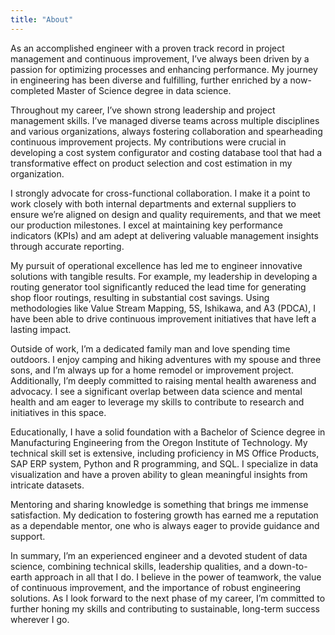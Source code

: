 ```yaml
---
title: "About"
---
```


As an accomplished engineer with a proven track record in project management and continuous improvement, I've always been driven by a passion for optimizing processes and enhancing performance. My journey in engineering has been diverse and fulfilling, further enriched by a now-completed Master of Science degree in data science.  

Throughout my career, I've shown strong leadership and project management skills. I've managed diverse teams across multiple disciplines and various organizations, always fostering collaboration and spearheading continuous improvement projects. My contributions were crucial in developing a cost system configurator and costing database tool that had a transformative effect on product selection and cost estimation in my organization.  

I strongly advocate for cross-functional collaboration. I make it a point to work closely with both internal departments and external suppliers to ensure we're aligned on design and quality requirements, and that we meet our production milestones. I excel at maintaining key performance indicators (KPIs) and am adept at delivering valuable management insights through accurate reporting.  

My pursuit of operational excellence has led me to engineer innovative solutions with tangible results. For example, my leadership in developing a routing generator tool significantly reduced the lead time for generating shop floor routings, resulting in substantial cost savings. Using methodologies like Value Stream Mapping, 5S, Ishikawa, and A3 (PDCA), I have been able to drive continuous improvement initiatives that have left a lasting impact.  

Outside of work, I'm a dedicated family man and love spending time outdoors. I enjoy camping and hiking adventures with my spouse and three sons, and I'm always up for a home remodel or improvement project. Additionally, I'm deeply committed to raising mental health awareness and advocacy. I see a significant overlap between data science and mental health and am eager to leverage my skills to contribute to research and initiatives in this space.  

Educationally, I have a solid foundation with a Bachelor of Science degree in Manufacturing Engineering from the Oregon Institute of Technology. My technical skill set is extensive, including proficiency in MS Office Products, SAP ERP system, Python and R programming, and SQL. I specialize in data visualization and have a proven ability to glean meaningful insights from intricate datasets.  

Mentoring and sharing knowledge is something that brings me immense satisfaction. My dedication to fostering growth has earned me a reputation as a dependable mentor, one who is always eager to provide guidance and support.  

In summary, I'm an experienced engineer and a devoted student of data science, combining technical skills, leadership qualities, and a down-to-earth approach in all that I do. I believe in the power of teamwork, the value of continuous improvement, and the importance of robust engineering solutions. As I look forward to the next phase of my career, I'm committed to further honing my skills and contributing to sustainable, long-term success wherever I go.
